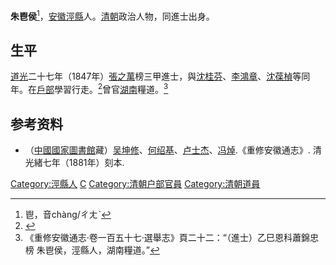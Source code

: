 '''朱鬯侯'''<ref>鬯，音chàng/ㄔㄤˋ</ref>，[[安徽|安徽]][[涇縣|涇縣]]人。[[清朝|清朝]]政治人物，同進士出身。

== 生平 ==
[[道光|道光]]二十七年（1847年）[[張之萬|張之萬]]榜三甲進士，與[[沈桂芬|沈桂芬]]、[[李鴻章|李鴻章]]、[[沈葆楨|沈葆楨]]等同年。在[[戶部|戶部]]學習行走。<ref>{{cite web  | language =   | publisher =   | title = 奉上諭順天府奏官紳捐輸經費懇請獎勵開單呈覽該官紳等踴躍輸將自應分別加恩以昭激勸候選郎中杜煥旺著歸新班選用仍在戶部學習行走候選郎中朱鬯侯著歸新班不論雙單月選用等情  | url = http://archive.ihp.sinica.edu.tw/ttscgi/ttsqueryxml?0:0:mctmetaxml:RN%3D176619  | author =   | date =   | accessdate =   | archive-date = 2016-03-04  | archive-url = https://web.archive.org/web/20160304111447/http://archive.ihp.sinica.edu.tw/ttscgi/ttsqueryxml?0:0:mctmetaxml:RN%3D176619  | dead-url = no  }}</ref>曾官[[湖南|湖南]]糧道。<ref>《重修安徽通志·卷一百五十七·選舉志》頁二十二：“（進士）乙巳恩科蕭錦忠榜<!---原文如此---> 朱鬯侯，涇縣人，湖南糧道。”</ref>

== 参考资料 ==
{{reflist}}

*（[[中國國家圖書館|中國國家圖書館]]藏）[[吴坤修|吴坤修]]、[[何绍基|何绍基]]、[[卢士杰|卢士杰]]、[[冯焯|冯焯]].《重修安徽通志》. 清光緒七年（1881年）刻本.

{{道光二十七年丁未科殿試金榜}}

{{Authority control}}

{{DEFAULTSORT:Zhu朱}}
[[Category:涇縣人|Category:涇縣人]]
[[Category:朱姓|C]]
[[Category:清朝户部官員|Category:清朝户部官員]]
[[Category:清朝道員|Category:清朝道員]]


{{清朝人物小作品}}